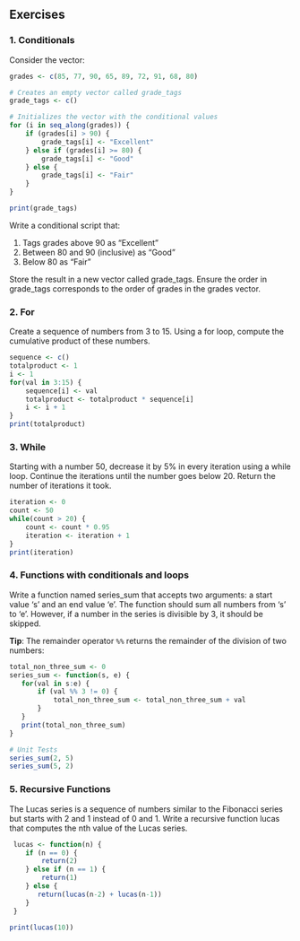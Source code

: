 ## Exercises

### 1. Conditionals

Consider the vector:

```r
grades <- c(85, 77, 90, 65, 89, 72, 91, 68, 80)
```

```r
# Creates an empty vector called grade_tags
grade_tags <- c()

# Initializes the vector with the conditional values
for (i in seq_along(grades)) {
    if (grades[i] > 90) {
        grade_tags[i] <- "Excellent"
    } else if (grades[i] >= 80) {
        grade_tags[i] <- "Good"
    } else {
        grade_tags[i] <- "Fair"
    }
}

print(grade_tags)
```


Write a conditional script that:

1. Tags grades above 90 as "Excellent"
2. Between 80 and 90 (inclusive) as "Good"
3. Below 80 as "Fair"

Store the result in a new vector called grade_tags. Ensure the order in grade_tags corresponds to the order of grades in the grades vector.


### 2. For

Create a sequence of numbers from 3 to 15. Using a for loop, compute the cumulative product of these numbers.

```r
sequence <- c()
totalproduct <- 1
i <- 1
for(val in 3:15) {
    sequence[i] <- val
    totalproduct <- totalproduct * sequence[i]
    i <- i + 1
}
print(totalproduct)
```
### 3. While

Starting with a number 50, decrease it by 5% in every iteration using a while loop. Continue the iterations until the number goes below 20. Return the number of iterations it took.

```r
iteration <- 0
count <- 50
while(count > 20) {
    count <- count * 0.95
    iteration <- iteration + 1
}
print(iteration)
```

### 4. Functions with conditionals and loops

Write a function named series_sum that accepts two arguments: a start value 's' and an end value 'e'. The function should sum all numbers from 's' to 'e'. However, if a number in the series is divisible by 3, it should be skipped.

**Tip**: The remainder operator `%%` returns the remainder of the division of two numbers:
 
 ```r
total_non_three_sum <- 0
series_sum <- function(s, e) {
    for(val in s:e) {
        if (val %% 3 != 0) {
            total_non_three_sum <- total_non_three_sum + val
        }
    }
    print(total_non_three_sum)
}

# Unit Tests
series_sum(2, 5)
series_sum(5, 2)

 ```
 
### 5. Recursive Functions

The Lucas series is a sequence of numbers similar to the Fibonacci series but starts with 2 and 1 instead of 0 and 1. Write a recursive function lucas that computes the nth value of the Lucas series.
 
```r
 lucas <- function(n) {
    if (n == 0) {
        return(2)
    } else if (n == 1) {
        return(1)
    } else {
       return(lucas(n-2) + lucas(n-1))
    }
 }

print(lucas(10))

```
